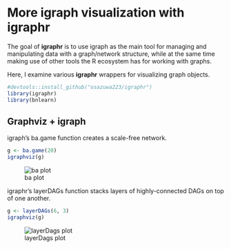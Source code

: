 <!--
  %\VignetteIndexEntry{More igraph visualization with igraphr}
  %\VignetteEngine{knitr::rmarkdown}
  \usepackage[utf8]{inputenc}
-->

# More igraph visualization with igraphr

The goal of **igraphr** is to use igraph as the main tool for managing and manipulating data with a graph/network structure, while at the same time making use of other tools the R ecosystem has for working with graphs.  

Here, I examine various **igraphr** wrappers for visualizing graph objects. 

```r
#devtools::install_github("osazuwa223/igraphr")
library(igraphr)
library(bnlearn)
```

## Graphviz + igraph

igraph's ba.game function creates a scale-free network.

```r
g <- ba.game(20)
igraphviz(g)
```
![ba plot](http://i.imgur.com/Q8TeZY0l.png)

igraphr's layerDAGs function stacks layers of highly-connected DAGs on top of one another.

```r
g <- layerDAGs(6, 3)
igraphviz(g)
```
![layerDags plot](https://i.imgur.com/c5sAQywl.png)
